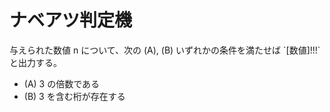 # ナベアツ判定機

与えられた数値 n について、次の (A), (B) いずれかの条件を満たせば \`[数値]!!!\` と出力する。

- (A) 3 の倍数である
- (B) 3 を含む桁が存在する
